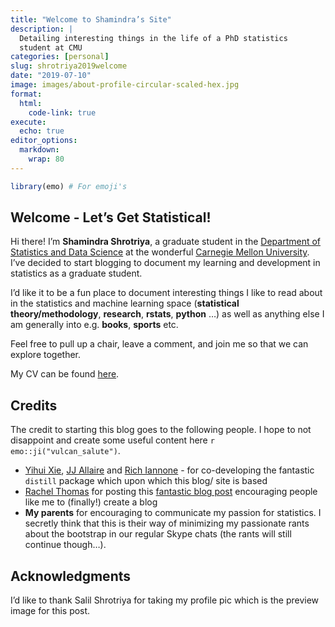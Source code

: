 ```yaml
---
title: "Welcome to Shamindra’s Site"
description: |
  Detailing interesting things in the life of a PhD statistics
  student at CMU
categories: [personal]
slug: shrotriya2019welcome
date: "2019-07-10"
image: images/about-profile-circular-scaled-hex.jpg
format: 
  html:
    code-link: true
execute:
  echo: true
editor_options: 
  markdown: 
    wrap: 80
---
```


```r
library(emo) # For emoji's
```

## Welcome - Let's Get Statistical!

Hi there! I'm **Shamindra Shrotriya**, a graduate student in the [Department of
Statistics and Data Science](http://www.stat.cmu.edu/) at the
wonderful [Carnegie Mellon University](https://www.cmu.edu/).
I've decided to start blogging to document my learning and development in
statistics as a graduate student.

I'd like it to be a fun place to document interesting things I like to read
about in the statistics and machine learning space (**statistical
theory/methodology**, **research**, **rstats**, **python** ...) as well as
anything else I am generally into e.g. **books**, **sports** etc.

Feel free to pull up a chair, leave a comment, and join me so that we can
explore together.

My CV can be found [here](pdfs/CV.pdf){target="_blank"}.

## Credits

The credit to starting this blog goes to the following people. I hope to not
disappoint and create some useful content here `r emo::ji("vulcan_salute")`.

-   [Yihui Xie](https://yihui.name/){target="_blank"}, [JJ
    Allaire](https://github.com/jjallaire){target="_blank"} and [Rich
    Iannone](https://twitter.com/riannone){target="_blank"} - for co-developing
    the fantastic `distill` package which upon which this blog/ site is based
-   [Rachel Thomas](http://www.fast.ai/) for posting this [fantastic blog
    post](http://www.fast.ai/2017/04/06/alternatives/){target="_blank"}
    encouraging people like me to (finally!) create a blog
-   **My parents** for encouraging to communicate my passion for statistics. I
    secretly think that this is their way of minimizing my passionate rants
    about the bootstrap in our regular Skype chats (the rants will still
    continue though...).

## Acknowledgments {.appendix}

I'd like to thank Salil Shrotriya for taking my profile pic which is the preview
image for this post.
